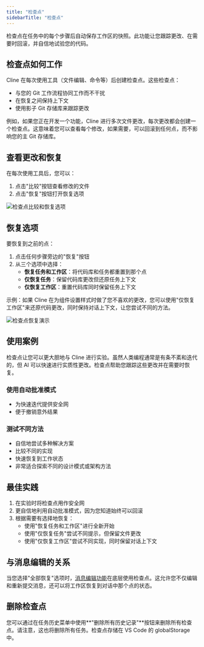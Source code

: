 ```yaml
---
title: "检查点"
sidebarTitle: "检查点"
---
```


检查点在任务中的每个步骤后自动保存工作区的快照。此功能让您跟踪更改、在需要时回滚，并自信地试验您的代码。

## 检查点如何工作

Cline 在每次使用工具（文件编辑、命令等）后创建检查点。这些检查点：

-   与您的 Git 工作流程协同工作而不干扰
-   在恢复之间保持上下文
-   使用影子 Git 存储库来跟踪更改

例如，如果您正在开发一个功能，Cline 进行多次文件更改，每次更改都会创建一个检查点。这意味着您可以查看每个修改，如果需要，可以回滚到任何点，而不影响您的主 Git 存储库。

## 查看更改和恢复

在每次使用工具后，您可以：

1. 点击"比较"按钮查看修改的文件
2. 点击"恢复"按钮打开恢复选项

<Frame>
	<img
		src="https://storage.googleapis.com/cline_public_images/docs/assets/image%20(13).png"
		alt="检查点比较和恢复选项"
	/>
</Frame>

## 恢复选项

要恢复到之前的点：

1. 点击任何步骤旁边的"恢复"按钮
2. 从三个选项中选择：
    - **恢复任务和工作区**：将代码库和任务都重置到那个点
    - **仅恢复任务**：保留代码库更改但还原任务上下文
    - **仅恢复工作区**：重置代码库同时保留任务上下文

示例：如果 Cline 在为组件设置样式时做了您不喜欢的更改，您可以使用"仅恢复工作区"来还原代码更改，同时保持对话上下文，让您尝试不同的方法。

<Frame caption="将代码库和任务都恢复到进行任何更改之前以重新开始">
	<img src="https://storage.googleapis.com/cline_public_images/docs/assets/checkpointsDemo.gif" alt="检查点恢复演示" />
</Frame>

## 使用案例

检查点让您可以更大胆地与 Cline 进行实验。虽然人类编程通常是有条不紊和迭代的，但 AI 可以快速进行实质性更改。检查点帮助您跟踪这些更改并在需要时恢复。

### 使用自动批准模式

-   为快速迭代提供安全网
-   便于撤销意外结果

### 测试不同方法

-   自信地尝试多种解决方案
-   比较不同的实现
-   快速恢复到工作状态
-   非常适合探索不同的设计模式或架构方法

## 最佳实践

1. 在实验时将检查点用作安全网
2. 更自信地利用自动批准模式，因为您知道始终可以回滚
3. 根据需要有选择地恢复：
    - 使用"恢复任务和工作区"进行全新开始
    - 使用"仅恢复任务"尝试不同提示，但保留文件更改
    - 使用"仅恢复工作区"尝试不同实现，同时保留对话上下文

## 与消息编辑的关系

当您选择"全部恢复"选项时，[消息编辑功能](/features/editing-messages)在底层使用检查点。这允许您不仅编辑和重新提交消息，还可以将工作区恢复到对话中那个点的状态。

## 删除检查点

您可以通过在任务历史菜单中使用**"删除所有历史记录"**按钮来删除所有检查点。请注意，这也将删除所有任务。检查点存储在 VS Code 的 globalStorage 中。

